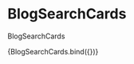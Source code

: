 
<Meta title="components/molecules/BlogSearchCard" decorators={[withDesign]} />

# BlogSearchCards

BlogSearchCards

<Canvas>
  <Story
    name="BlogSearchCards"
    parameters={{
      design: {
        type: 'figma',
        url: '',
      },
    }}
    args={{
      blogCards: [
        {
          imageSrc: BlogImageA,
          headline: 'Mesto Bratislava',
          headlineColor: '--color-red--light',
          text: 'Lorem ipsum dolor sit amet, consectetur adipiscing elit.',
          date: '26. 8. 2021.',
        },
        {
          imageSrc: BlogImageB,
          headline: 'Životné prostredie a výstavba',
          headlineColor: '--color-green--light',
          text: 'Lorem ipsum dolor sit amet, consectetur adipiscing elit.',
          date: '26. 8. 2021.',
        },
        {
          imageSrc: BlogImageC,
          headline: 'Sociálne služby a bývanie',
          headlineColor: '--color-yellow--light',
          text: 'Lorem ipsum dolor sit amet, consectetur adipiscing elit.',
          date: '26. 8. 2021.',
        },
      ],
    }}
  >
    {BlogSearchCards.bind({})}
  </Story>
</Canvas>

<ArgsTable of={BlogSearchCards} />
